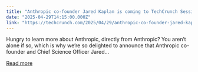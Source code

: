 ```yaml
---
title: "Anthropic co-founder Jared Kaplan is coming to TechCrunch Sessions: AI"
date: "2025-04-29T14:15:00.000Z"
link: "https://techcrunch.com/2025/04/29/anthropic-co-founder-jared-kaplan-is-coming-to-techcrunch-sessions-ai/"
---
```


Hungry to learn more about Anthropic, directly from Anthropic? You aren&#8217;t alone if so, which is why we&#8217;re so delighted to announce that Anthropic co-founder and Chief Science Officer Jared...

[Read more](https://techcrunch.com/2025/04/29/anthropic-co-founder-jared-kaplan-is-coming-to-techcrunch-sessions-ai/)
